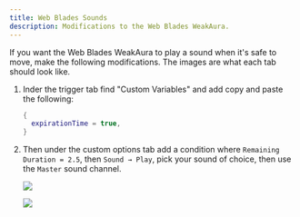 ```yaml
---
title: Web Blades Sounds
description: Modifications to the Web Blades WeakAura.
---
```



If you want the Web Blades WeakAura to play a sound when it's safe to move, make the following modifications. The images are what each tab should look like.

1. Inder the trigger tab find "Custom Variables" and add copy and paste the following:

    ```lua
    {
      expirationTime = true,
    }
    ```

2.   Then under the custom options tab add a condition where `Remaining Duration = 2.5`, then `Sound → Play`, pick your sound of choice, then use the `Master` sound channel. 

      ![](./images/weakauras/blades_custom1.png)

      ![](./images/weakauras/blades_custom2.png)